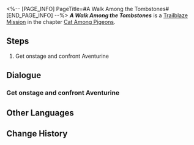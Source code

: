 <%-- [PAGE_INFO]
PageTitle=#A Walk Among the Tombstones#
[END_PAGE_INFO] --%>
{{Stub|Dialogue.}}
{{Mission Infobox
|id            = 1032201
|title         = 
|image         = <!--Mission A Walk Among the Tombstones.png-->
|type          = Trailblaze
|event_name    = 
|chapter       = Cat Among Pigeons
|requirements  = 
|summary       = <!--official mission summary from Fate's Atlas-->
|characters    = Trailblazer
|startLocation = [[<!--starting world-->]] - [[<!--starting area-->]]
|world         = <!--starting world-->
|area          = <!--starting area-->
|prev          = 
|next          = A Walk Among the Tombstones
|exp           = 
|credits       = 
|stellarJade   = 
|other         = 
}}
'''''A Walk Among the Tombstones''''' is a [[Trailblaze Mission]] in the chapter [[Cat Among Pigeons]].

==Steps==
# Get onstage and confront Aventurine

<!--
==Gameplay Notes==

--><!--
==Trial Character==

-->
==Dialogue==
{{Stub Dialogue}}
===Get onstage and confront Aventurine===
{{Mission Description|type=trailblaze|location=<!--to be added-->|Aventurine seems to have waited for quite some time on the stage in the center of Clock Studios Theme Park...<br />...Join this crazed gambler for a perfect collaborative performance that will blow everyone in Penacony away.}}
{{Dialogue Start}}
:{{tx}}
{{Dialogue End}}

==Other Languages==
{{Other Languages
|en   = A Walk Among the Tombstones
|zhs  = 行过死荫之地
|zht  = 行過死蔭之地
|ja   = 墓場を往く死の影
|ko   = 무덤으로 향하다
|es   = Un paseo por el reino de la muerte
|fr   = Promenade parmi les morts
|ru   = Прогулка среди могил
|th   = ฝ่าดินแดนแห่งความตาย
|vi   = Đi Qua Vùng Đất Chết
|de   = Grabspaziergang
|id   = Melintasi Tanah Kematian
|pt   = Um Passeio Entre as Lápides
}}

==Change History==
{{Change History|2.1}}
